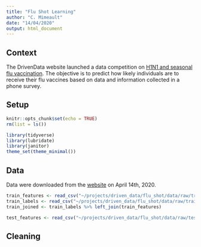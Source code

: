 ```yaml
---
title: "Flu Shot Learning"
author: "C. Mimeault"
date: "14/04/2020"
output: html_document
---
```


## Context

The DrivenData website launched a data competition on [H1N1 and seasonal flu vaccination](https://www.drivendata.org/competitions/66/flu-shot-learning/page/210/). The objective is to predict how likely individuals are to receive their flu vaccines based on data and information collected in a phone survey. 

## Setup
```r
knitr::opts_chunk$set(echo = TRUE)
rm(list = ls())
```

```r
library(tidyverse)
library(lubridate)
library(janitor)
theme_set(theme_minimal())
```

## Data

Data were downloaded from the [website](https://www.drivendata.org/competitions/66/flu-shot-learning/data/) on April 14th, 2020.

```r
train_features <- read_csv("~/projects/driven_data/flu_shot/data/raw/training_set_features.csv")
train_labels <- read_csv("~/projects/driven_data/flu_shot/data/raw/training_set_labels.csv")
train_joined <- train_labels %>% left_join(train_features)

test_features <- read_csv("~/projects/driven_data/flu_shot/data/raw/test_set_features.csv")
```

## Cleaning



```r

```
